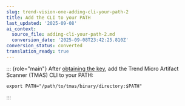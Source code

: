 ```yaml
---
slug: trend-vision-one-adding-cli-your-path-2
title: Add the CLI to your PATH
last_updated: '2025-09-08'
ai_context:
  source_file: adding-cli-your-path-2.md
  conversion_date: '2025-09-08T23:42:25.810Z'
conversion_status: converted
translation_ready: true
---
```


::: {role="main"}
After [obtaining the key](obtaining-api-key.mdx), add the Trend Micro Artifact Scanner (TMAS) CLI to your PATH:

``` codeblock
export PATH="/path/to/tmas/binary/directory:$PATH"
```
:::
